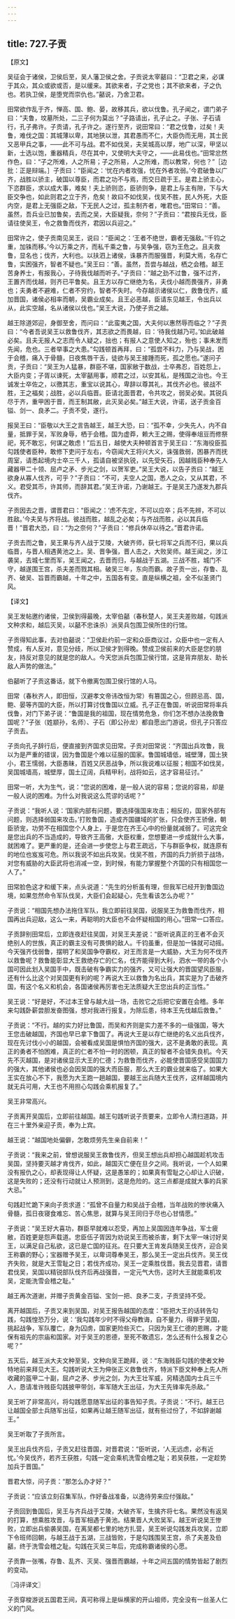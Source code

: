 ```yaml
---
---
---
```

title: 727.子贡
---



【原文】

吴征会于诸侯，卫侯后至，吴人藩卫侯之舍。子贡说太宰嚭曰：“卫君之来，必谋于其众，其众或欲或否，是以缓来。其欲来者，子之党也；其不欲来者，子之仇也。若执卫侯，是堕党而崇仇也。”嚭说，乃舍卫君。

田常欲作乱于齐，惮高、国、鲍、晏，故移其兵，欲以伐鲁。孔子闻之，谓门弟子曰：“夫鲁，坟墓所处，二三子何为莫出？”子路请出，孔子止之。子张、子石请行，孔子弗许。子贡请，孔子许之。遂行至齐，说田常曰：“君之伐鲁，过矣！夫鲁，难伐之国：其城薄以卑，其地狭以泄，其君愚而不仁，大臣伪而无用，其士民又恶甲兵之事，——此不可与战。君不如伐吴，夫吴城高以厚，地广以深，甲坚以新，士选以饱，重器精兵，尽在其中，又使明大夫守之，——此易伐也。”田常忿然作色，曰：“子之所难，人之所易；子之所易，人之所难，而以教常，何也？”［边批：正是辩端。］子贡曰：“臣闻之：‘忧在内者攻强，忧在外者攻弱。’今君破鲁以广齐，战胜以骄主，破国以尊臣，而君之功不与焉，而交日疏于王。是君上骄主心，下恣群臣，求以成大事，难矣！夫上骄则恣，臣骄则争，是君上与主有隙，下与大臣交争也，如此则君之立于齐，危矣！故曰不如伐吴，伐吴不胜，民人外死，大臣内空，是君上无强臣之敌，下无民人之过，孤主制齐者，唯君也。”田常曰：“善。虽然，吾兵业已加鲁矣，去而之吴，大臣疑我，奈何？”子贡曰：“君按兵无伐，臣请往使吴王，令之救鲁而伐齐，君因以兵迎之。”

田常许之，使子贡南见吴王，说曰：“臣闻之：‘王者不绝世，霸者无强敌。’‘千钧之重，加铢而移。’今以万乘之齐，而私千乘之鲁，与吴争强，窃为王危之。且夫救鲁，显名也；伐齐，大利也。以扶泗上诸侯，诛暴齐而服强晋，利莫大焉，名存亡鲁，实困强齐，智者不疑也。”吴王曰：“善。虽然，吾尝与越战，栖之会稽。越王苦身养士，有报我心，子待我伐越而听子。”子贡曰：“越之劲不过鲁，强不过齐，王置齐而伐越，则齐已平鲁矣。且王方以存亡继绝为名，夫伐小越而畏强齐，非勇也；夫勇者不避难，仁者不穷约，智者不失时。今存越示诸侯以仁，救鲁伐齐，威加晋国，诸侯必相率而朝，吴霸业成矣。且王必恶越，臣请东见越王，令出兵以从，此实空越，名从诸侯以伐也。”吴王大说，乃使子贡之越。

越王除道郊迎，身御至舍，而问曰：“此蛮夷之国，大夫何以惠然辱而临之？”子贡曰：“今者吾说吴王以救鲁伐齐，其志欲之而畏越，曰：‘待我伐越乃可。’如此破越必矣。且夫无报人之志而令人疑之，拙也；有报人之意使人知之，殆也；事未发而先闻，危也。三者举事之大患。”勾践顿首再拜，曰：“孤尝不料力，乃与吴战，困于会稽，痛入于骨髓，日夜焦唇干舌，徒欲与吴王接踵而死，孤之愿也。”遂问子贡，子贡曰：“吴王为人猛暴，群臣不堪，国家敝于数战，士卒弗忍，百姓怨上，大臣内变；子胥以谏死，太宰嚭用事，顺君之过，以安其私，是残国之治也。今王诚发士卒佐之，以徼其志，重宝以说其心，卑辞以尊其礼，其伐齐必也。彼战不胜，王之福矣；战胜，必以兵临晋。臣请北面晋君，令共攻之，弱吴必矣。其锐兵尽于齐，重甲困于晋，而王制其敝，此灭吴必矣。”越王大说，许诺，送子贡金百镒、剑一、良矛二。子贡不受，遂行。

报吴王曰：“臣敬以大王之言告越王，越王大恐，曰：“孤不幸，少失先人，内不自量，抵罪于吴，军败身辱，栖于会稽。国为虚莽，赖大王之赐，使得奉俎豆而修祭祀，死不敢忘，何谋之敢虑！”后五日，越使大夫种顿首言于吴王曰：“东海役臣孤勾践使者臣种，敢修下吏问于左右，今窃闻大王将兴大义，诛强救弱，困暴齐而抚周室，请悉起境内士卒三千人，孤请自被坚执锐，以先受矢石，因越贱臣种奉先人藏器甲二十领、屈卢之矛、步光之剑，以贺军吏。”吴王大说，以告子贡曰：“越王欲身从寡人伐齐，可乎？”子贡曰：“不可，夫空人之国，悉人之众，又从其君，不义。君受其币，许其师，而辞其君。”吴王许诺，乃谢越王。于是吴王乃遂发九郡兵伐齐。

子贡因去之晋，谓晋君曰：“臣闻之：‘虑不先定，不可以应卒；兵不先辨，不可以胜敌。’今夫吴与齐将战。彼战而胜，越乱之必矣；与齐战而胜，必以其兵临晋！”晋君大恐，曰：“为之奈何？”子贡曰：“修兵休卒以待之。”晋君许诺。

子贡去而之鲁，吴王果与齐人战于艾陵，大破齐师，获七将军之兵而不归，果以兵临晋，与晋人相遇黄池之上。吴、晋争强，晋人击之，大败吴师。越王闻之，涉江袭吴，去城七里而军，吴王闻之，去晋而归，与越战于五湖。三战不胜，城门不守，越遂围王宫，杀夫差而戮其相。破吴三年，东向而霸。故子贡一出，存鲁、乱齐、破吴、旨晋而霸越，十年之中，五国各有变。直是纵横之祖，全不似圣贤门风。

【译文】

吴王发帖邀约诸侯，卫侯到得最晚，太宰伯嚭（春秋楚人，吴王夫差败越，句践派文种求和，越后灭吴，以嚭不忠诛杀）派吴兵包围卫侯所住的行馆。

子贡得知此事，去对伯嚭说：“卫侯赴约前一定和众臣商议过，众臣中也一定有人赞成，有人反对，意见分歧，所以卫侯才到得晚。赞成卫侯前来的大臣是您的朋友，持反对意见的就是您的敌人。今天您派兵包围卫侯行馆，这是背弃朋友、助长敌人声势的做法。”

伯嚭听了子贡这番话，就下令撤离包围卫侯行馆的人马。

田常（春秋齐人，即田恒，汉避孝文帝讳改恒为常）有篡国之心，但顾忌高、国，鲍、晏等齐国的大臣，所以打算讨伐鲁国以立威。孔子正在鲁国，听说田常将率兵伐鲁，对门下弟子说：“鲁国是我的祖国，现在情势危急，你们怎不想办法挽救鲁国呢？”子张（姓颛孙，名师）、子石（即公孙龙）都自愿出门游说，但孔子只答应子贡去。

子贡向孔子辞行后，便直接到齐国求见田常。子贡对田常说：“齐国出兵攻鲁，我以为是严重的错误，因为鲁国是个难以征服的国家。鲁国城墙低，城壁薄，国土狭小，君王懦弱，大臣愚昧，百姓又厌恶战争，所以我说难以征服；相国不如伐吴，吴国城墙高，城壁厚，国土辽阔，兵精甲利，战将如云，这才容易征讨。”

田常一听，大为生气，说：“您说的困难，是一般人说的容易；您说的容易，却是一般人说的困难。为什么对我说这么荒谬的话呢？”

子贡说：“我听人说：‘国家内部有问题，要选择强国来攻击；相反的，国家外部有问题，则选择弱国来攻击。’打败鲁国，造成齐国疆域的扩张，只会使齐王骄傲，朝臣骄宠，功劳不在相国您个人身上，于是您在齐王心中的份量就减弱了。可这完全是您出兵的不当造成的，导致齐王高傲，大臣权重，您想要进一步成就什么大事，就困难了。更严重的是，还会进一步使您上与君王疏远，下与群臣争权，就连原有的地位也岌岌可危。所以我说不如出兵攻吴。伐吴不胜，齐国的兵力折损于战场，对您有威胁的大臣武将也消减一空，到时候，有能力掌握整个齐国的只有相国您一人了。”

田常脸色这才和缓下来，点头说道：“先生的分析虽有理，但我军已经开到鲁国边境，如果忽然命令军队伐吴，大臣们会起疑心，先生看该怎么办呢？”

子贡说：“相国先想办法拖住军队，我立即前往吴国，说服吴王为救鲁而伐齐，相国再出兵迎敌，这么一来，再聪明的大臣也不会怀疑相国的用心。”田常一口答应。

子贡辞别田常后，立即连夜赶往吴国，对吴王夫差说：“臣听说真正的王者不会灭绝别人的世族，真正的霸主没有可畏惧的敌人。千钧虽重，但是加一铢就可动摇。今天强齐伐弱鲁，摆明了和吴国争夺霸权，对王而言是一大威胁，大王为何不伐齐以救鲁呢？救鲁能彰显大王救绝存亡的仁名，伐齐能得到大利，泗水一带的各个小国可因此划入吴国手中，既击破有争霸实力的强齐，又可让强大的晋国望风臣服，还有什么比这个对吴国更有利的呢？再说大王以救鲁为名出兵，其实是为了击破齐国，有这个名义和机会，各国诸侯再厉害也无法质疑大王您出兵的正当性。”

吴王说：“好是好，不过本王曾与越大战一场，击败它之后把它安置在会稽。多年来勾践卧薪尝胆发奋图强，想对我进行报复。为除后患，待本王先伐越后救鲁。”

子贡说：“不行。越的实力好比鲁国，而吴和齐则是实力差不多的一级强国，等大王您击破越国，齐国也早已拿下鲁国了。再说大王是以存亡继绝的名义出兵伐齐，现在先讨伐小小的越国，会被看成吴国是惧怕齐国的强大，这不是勇敢的表现。真正的勇者不怕困难，真正的仁者不怕一时的困顿，真正的智者不会错失良机。今天先不灭越国，是对诸侯显示大王的仁德；为救鲁而伐齐，必能使晋国感受吴国国力的强大，其他诸侯也必会因吴国的强大而臣服，那么大王的霸业就来临了。如果大王实在放心不下，我愿为大王跑一趟越国，要越王出兵随大王伐齐，这样越国境内就无兵可用，大王也不用担心勾践会乘机报复了。”

吴王非常高兴。

子贡离开吴国后，立即前往越国。越王句践听说子贡要来，立即令人清扫道路，并在三十里外亲迎子贡，奉为上宾。

越王说：“越国地处偏僻，怎敢烦劳先生亲自前来！”

子贡说：“我来之前，曾想说服吴王救鲁伐齐，但吴王想出兵却担心越国趁机攻击吴国，坚持要灭越才肯伐齐，如此，越国灭亡便在旦夕之间。我听说，一个人如果没有报仇之心，却表现得让人怀疑，这是愚笨的；如果真有雪耻之心却让人识破，这是失败的；还没有行动就让人预测到，这是危险的。这三点都是成就大事的兵家大忌。”

句践赶忙跪下来向子贡求道：“孤曾不自量力和吴战于会稽，当年战败的惨状痛入骨髓，孤日夜寝食难忘、苦心焦思，就算与吴王同归于尽也心甘情愿。”

子贡说：“吴王好大喜功，群臣早就难以忍受，再加上吴国因连年争战，军士疲敝，百姓更是怨声载道。忠臣伍子胥因为劝说吴王而被杀害，剩下太宰一味讨好吴王，以满足自己私欲，这已是亡国的征兆。在只要大王肯发兵随吴王伐齐，迎合吴王称霸的野心；宝器赠予吴王，以卑词尊奉吴王，那么吴王一定出兵伐齐。吴王伐齐失败，就是大王雪耻之日；若伐齐成功，吴王一定乘胜伐晋。我去见晋君，请晋君伐吴，吴国以精锐部队伐齐后再战强晋，一定元气大伤，这时大王就能乘机攻吴，定能洗雪会稽之耻。”

越王再次道谢，并赠子贡黄金百镒、宝剑一把、良矛二支，子贡坚持不受。

离开越国后，子贡又来到吴国，对吴王报告越国的态度：“臣把大王的话转告勾践，勾践惶恐万分，说：‘我勾践年少时不得父母教诲，自不量力，得罪于吴国，挑起战争，军队覆亡，身为囚虏，国家更险些灭亡。只因为吴王仁德的恩赐，才能保有祖先的宗庙和国家。对于吴王的恩德，至死不敢遗忘，怎么还有什么报复之心呢？”

五天后，越王派大夫文种至吴，文种向吴王跪拜，说：“东海贱臣勾践的使者文种特地前来拜见大王。勾践听说大王为伸张正义救鲁伐齐，特派下臣文种奉上先人所收藏的盔甲二十副，屈卢之矛、步光之剑，为大王壮军威，另精选国内士兵三千人，恳请准许贱臣勾践披甲带剑，率军随大王出征，为大王先锋率先杀敌。”

吴王听了非常高兴，将勾践愿意随军出征的事告知子贡。子贡说：“不行。越王已让越国全部士兵随军出征，如果再让越王随军出征，就有些过份了，不如辞谢越王。”

吴王听取了子贡所言。

吴王出兵伐齐后，子贡又赶往晋国，对晋君说：“臣听说，‘人无远虑，必有近忧。’今吴伐齐，若齐王获胜，勾践一定会乘机洗雪会稽之耻；若吴获胜，一定趁势加兵于晋国。”

晋君大惊，问子贡：“那怎么办才好？”

子贡说：“应该立刻召集军队，作好备战准备，以逸待劳来应付强敌。”

子贡回到鲁国后，吴王与齐兵战于艾陵，大破齐军，生擒齐将七名。果然没有返吴的打算，想乘胜攻晋，与晋军相遇于黄池。结果晋人大败吴军。越王听说吴王惨败，立即出兵偷袭吴国，在离吴都七里的地方扎营，吴王听说勾践发兵攻吴，立即下令班师回朝，与越王战于五湖，三战皆败，于是勾践围吴王宫，杀了夫差及伯嚭，终于洗雪会稽之耻。勾践在灭吴三年后，完成称霸诸侯的心愿。

子贡靠一张嘴，存鲁、乱齐、灭吴、强晋而霸越，十年之间五国的情势皆起了剧烈的变动。

〖冯评译文〗

子贡穿梭游说五国君王间，真可称得上是纵横家的开山祖师，完全没有一丝圣人仁义的门风。